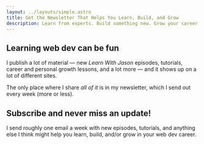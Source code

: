 ```yaml
---
layout: ../layouts/simple.astro
title: Get the Newsletter That Helps You Learn, Build, and Grow
description: Learn from experts. Build something new. Grow your career. The web is more fun with friends; let’s stick together.
---
```




## Learning web dev can be fun

I publish a lot of material — new _Learn With Jason_ episodes, tutorials, career and personal growth lessons, and a lot more — and it shows up on a lot of different sites.

The only place where I share _all of it_ is in my newsletter, which I send out every week (more or less).

<OptInForm disclaimer="And just so we’re clear: I won’t share or sell your information and you can unsubscribe with one click (and no guilt trip) at any time.">

## Subscribe and never miss an update!

I send roughly one email a week with new episodes, tutorials, and anything else I think might help you learn, build, and/or grow in your web dev career.

</OptInForm>
